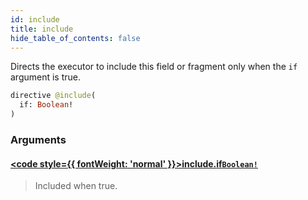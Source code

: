 ```yaml
---
id: include
title: include
hide_table_of_contents: false
---
```








Directs the executor to include this field or fragment only when the `if` argument is true.

```graphql
directive @include(
  if: Boolean!
)
```


### Arguments

#### [<code style={{ fontWeight: 'normal' }}>include.<b>if</b></code>](#)<Bullet />[`Boolean!`](/docs/api/scalars/boolean) <Badge class="secondary" text="non-null"/> <Badge class="secondary" text="scalar"/>
> Included when true.
> 





